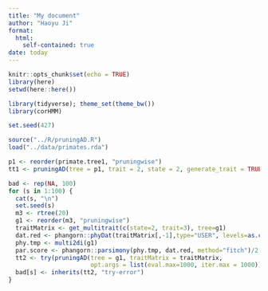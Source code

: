 ```yaml
---
title: "My document"
author: "Haoyu Ji"
format: 
  html:
    self-contained: true
date: today
---
```


```r
knitr::opts_chunk$set(echo = TRUE)
library(here)
setwd(here::here())
```

```r
library(tidyverse); theme_set(theme_bw())
library(corHMM)
```

```r
set.seed(427)
```

```r
source("../R/pruningAD.R")
load("../data/primates.rda")
```

```r
p1 <- reorder(primate.tree1, "pruningwise")
tt1 <- pruningAD(tree = p1, trait = 2, state = 2, generate_trait = TRUE)
```

```r
bad <- rep(NA, 100)
for (s in 1:100) {
  cat(s, "\n")
  set.seed(s)
  m3 <- rtree(20)
  g1 <- reorder(m3, "pruningwise")
  traitMatrix <- get_multitrait(c(state=2, trait=3), tree=g1)
  dat.red <- phangorn::phyDat(traitMatrix[,-1],type="USER", levels=as.character(0:2))
  phy.tmp <- multi2di(g1)
  par.score <- phangorn::parsimony(phy.tmp, dat.red, method="fitch")/2
  tt2 <- try(pruningAD(tree = g1, traitMatrix = traitMatrix,
                       opt.args = list(eval.max=1000, iter.max = 1000)))
  bad[s] <- inherits(tt2, "try-error")
}
```

